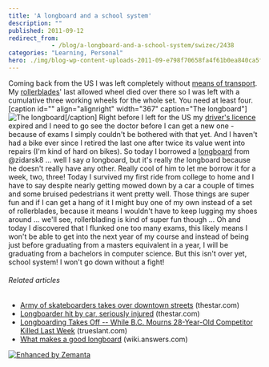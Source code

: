 ```yaml
---
title: 'A longboard and a school system'
description: ""
published: 2011-09-12
redirect_from: 
            - /blog/a-longboard-and-a-school-system/swizec/2438
categories: "Learning, Personal"
hero: ./img/blog-wp-content-uploads-2011-09-e798f70658fa4f61b0ea840ca5fcf50e_73.jpg
---
```

Coming back from the US I was left completely without [means of transport](http://en.wikipedia.org/wiki/Mode_of_transport "Mode of transport"). My [rollerblades](http://rollerblade.com "Rollerblade")&#x27; last allowed wheel died over there so I was left with a cumulative three working wheels for the whole set. You need at least four. \[caption id=&quot;&quot; align=&quot;alignright&quot; width=&quot;367&quot; caption=&quot;The longboard&quot;]![](./img/blog-wp-content-uploads-2011-09-e798f70658fa4f61b0ea840ca5fcf50e_73.jpg "The longboard")\[/caption] Right before I left for the US my [driver&#x27;s licence](http://en.wikipedia.org/wiki/Driver%27s_license "Driver&#x27;s license") expired and I need to go see the doctor before I can get a new one - because of exams I simply couldn&#x27;t be bothered with that yet. And I haven&#x27;t had a bike ever since I retired the last one after twice its value went into repairs (I&#x27;m kind of hard on bikes). So today I borrowed a [longboard](http://en.wikipedia.org/wiki/Surfboard "Surfboard") from @zidarsk8 ... well I say _a_ longboard, but it&#x27;s really _the_ longboard because he doesn&#x27;t really have any other. Really cool of him to let me borrow it for a week, two, three! Today I survived my first ride from college to home and I have to say despite nearly getting mowed down by a car a couple of times and some bruised pedestrians it went pretty well. Those things are super fun and if I can get a hang of it I might buy one of my own instead of a set of rollerblades, because it means I wouldn&#x27;t have to keep lugging my shoes around ... we&#x27;ll see, rollerblading is kind of super fun though ... Oh and today I discovered that I flunked one too many exams, this likely means I won&#x27;t be able to get into the next year of my course and instead of being just before graduating from a masters equivalent in a year, I will be graduating from a bachelors in computer science. But this isn&#x27;t over yet, school system! I won&#x27;t go down without a fight!

###### Related articles

- [Army of skateboarders takes over downtown streets](http://www.thestar.com/news/article/1052107--army-of-skateboarders-takes-over-downtown-streets) (thestar.com)
- [Longboarder hit by car, seriously injured](http://www.thestar.com/news/article/1025357--longboarder-hit-by-car-seriously-injured) (thestar.com)
- [Longboarding Takes Off -- While B.C. Mourns 28-Year-Old Competitor Killed Last Week](http://trueslant.com/caitlinkelly/2010/07/21/longboarding-takes-off-while-b-c-mourns-28-year-old-competitor-killed-last-week/) (trueslant.com)
- [What makes a good longboard](http://wiki.answers.com/Q/What_makes_a_good_longboard) (wiki.answers.com)

[![Enhanced by Zemanta](http://img.zemanta.com/zemified_e.png?x-id=b8f04ab9-fe38-49fa-994c-eade8d20cc61)](http://www.zemanta.com/ "Enhanced by Zemanta")